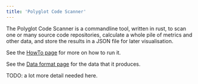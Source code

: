 ```yaml
---
title: 'Polyglot Code Scanner'
---
```


The Polyglot Code Scanner is a commandline tool, written in rust, to scan one or many source code repositories, calculate a whole pile of metrics and other data, and store the results in a JSON file for later visualisation.

See the [HowTo page](/tools/scanner/howto) for more on how to run it.

See the [Data format page](/tools/explorer/data-format) for the data that it produces.

TODO: a lot more detail needed here.

